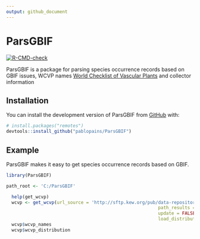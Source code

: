 ---
output: github_document
---

<!-- README.md is generated from README.Rmd. Please edit that file -->

# ParsGBIF

<!-- badges: start -->
<!-- badges: start -->
[![R-CMD-check](https://github.com/p/ParsGBIF/pablopains/R-CMD-check/badge.svg)](https://github.com/pablopains/ParsGBIF/actions)
<!-- badges: end -->

<!-- badges: end -->

ParsGBIF is a package for parsing species occurrence records based on GBIF issues, WCVP names [World Checklist of Vascular Plants](https://powo.science.kew.org//) and collector information 

## Installation

You can install the development version of ParsGBIF from [GitHub](https://github.com/) with:

``` r
# install.packages("remotes")
devtools::install_github("pablopains/ParsGBIF")
```

## Example

ParsGBIF makes it easy to get species occurrence records based on GBIF.

```{r example, eval=FALSE}
library(ParsGBIF)

path_root <- 'C:/ParsGBIF'

  help(get_wcvp)
  wcvp <- get_wcvp(url_source = 'http://sftp.kew.org/pub/data-repositories/WCVP/',
                                                         path_results = path_data,
                                                         update = FALSE,
                                                         load_distribution = FALSE)
  wcvp$wcvp_names
  wcvp$wcvp_distribution
```


